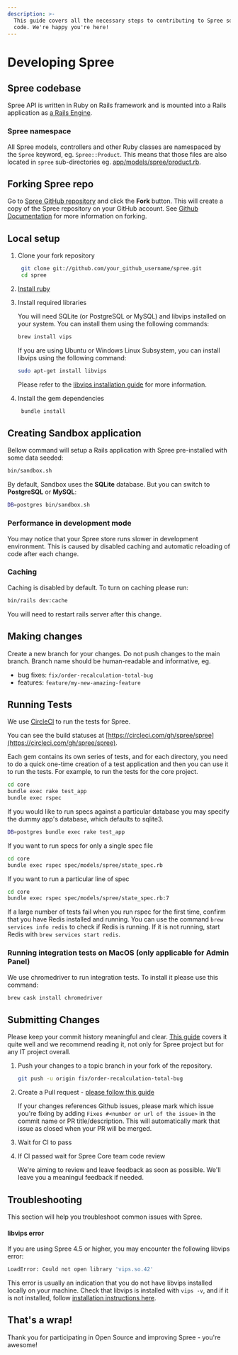 ```yaml
---
description: >-
  This guide covers all the necessary steps to contributing to Spree source
  code. We're happy you're here!
---
```


# Developing Spree

## Spree codebase

Spree API is written in Ruby on Rails framework and is mounted into a Rails application as [a Rails Engine](https://guides.rubyonrails.org/engines.html).

### Spree namespace

All Spree models, controllers and other Ruby classes are namespaced by the `Spree` keyword, eg. `Spree::Product`. This means that those files are also located in `spree` sub-directories eg. [app/models/spree/product.rb](https://github.com/spree/spree/blob/main/core/app/models/spree/product.rb).

## Forking Spree repo

Go to [Spree GitHub repository](https://github.com/spree/spree) and click the **Fork** button. This will create a copy of the Spree repository on your GitHub account. See [Github Documentation](https://docs.github.com/en/github/getting-started-with-github/fork-a-repo) for more information on forking.

## Local setup

1. Clone your fork repository

    ```bash
     git clone git://github.com/your_github_username/spree.git
     cd spree
    ```

2. [Install ruby](https://www.ruby-lang.org/en/documentation/installation/)
3. Install required libraries

    You will need SQLite (or PostgreSQL or MySQL) and libvips installed on your system. You can install them using the following commands:

    ```bash
    brew install vips
    ```

    If you are using Ubuntu or Windows Linux Subsystem, you can install libvips using the following command:

    ```bash
    sudo apt-get install libvips
    ```

    Please refer to the [libvips installation guide](https://libvips.github.io/libvips/install.html) for more information.

4. Install the gem dependencies

    ```bash
     bundle install
    ```

## Creating Sandbox application

Bellow command will setup a Rails application with Spree pre-installed with some data seeded:

```bash
bin/sandbox.sh
```

By default, Sandbox uses the **SQLite** database. But you can switch to **PostgreSQL** or **MySQL**:

```bash
DB=postgres bin/sandbox.sh
```

### Performance in development mode

You may notice that your Spree store runs slower in development environment. This is caused by disabled caching and automatic reloading of code after each change.

### Caching

Caching is disabled by default. To turn on caching please run:

```bash
bin/rails dev:cache
```

You will need to restart rails server after this change.

## Making changes

Create a new branch for your changes. Do not push changes to the main branch. Branch name should be human-readable and informative, eg.

* bug fixes: `fix/order-recalculation-total-bug`
* features: `feature/my-new-amazing-feature`

## Running Tests

We use [CircleCI](https://circleci.com/) to run the tests for Spree.

You can see the build statuses at [https://circleci.com/gh/spree/spree](https://circleci.com/gh/spree/spree).

Each gem contains its own series of tests, and for each directory, you need to do a quick one-time creation of a test application and then you can use it to run the tests. For example, to run the tests for the core project.

```bash
cd core
bundle exec rake test_app
bundle exec rspec
```

If you would like to run specs against a particular database you may specify the dummy app's database, which defaults to sqlite3.

```bash
DB=postgres bundle exec rake test_app
```

If you want to run specs for only a single spec file

```bash
cd core
bundle exec rspec spec/models/spree/state_spec.rb
```

If you want to run a particular line of spec

```bash
cd core
bundle exec rspec spec/models/spree/state_spec.rb:7
```

If a large number of tests fail when you run rspec for the first time, confirm that you have Redis installed and running. You can use the command `brew services info redis` to check if Redis is running. If it is not running, start Redis with `brew services start redis`.

### Running integration tests on MacOS (only applicable for Admin Panel)

We use chromedriver to run integration tests. To install it please use this command:

```bash
brew cask install chromedriver
```

## Submitting Changes

Please keep your commit history meaningful and clear. [This guide](https://about.gitlab.com/blog/2018/06/07/keeping-git-commit-history-clean/) covers it quite well and we recommend reading it, not only for Spree project but for any IT project overall.

1. Push your changes to a topic branch in your fork of the repository.

    ```bash
    git push -u origin fix/order-recalculation-total-bug
    ```

2. Create a Pull request - [please follow this guide](https://docs.github.com/en/github/collaborating-with-issues-and-pull-requests/creating-a-pull-request-from-a-fork)

    If your changes references Github issues, please mark which issue you're fixing by adding `Fixes #<number or url of the issue>` in the commit name or PR title/description. This will automatically mark that issue as closed when your PR will be merged.
3. Wait for CI to pass
4. If CI passed wait for Spree Core team code review

    We're aiming to review and leave feedback as soon as possible. We'll leave you a meaningul feedback if needed.

## Troubleshooting

This section will help you troubleshoot common issues with Spree.

#### libvips error

If you are using Spree 4.5 or higher, you may encounter the following libvips error:

```bash
LoadError: Could not open library 'vips.so.42'
```

This error is usually an indication that you do not have libvips installed locally on your machine. Check that libvips is installed with `vips -v`, and if it is not installed, follow [installation instructions here](https://www.libvips.org/install.html).

## That's a wrap!

Thank you for participating in Open Source and improving Spree - you're awesome!
